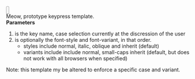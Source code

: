 <span style="font: {{{2}}} 0.85em sans-serif; padding: 1px 3px; background-color: whitesmoke; border: solid darkgray; border-width: 1px 1px 2px; border-radius: 3px;">{{{1}}}</span><noinclude><br />Meow, prototype keypress template.<br />'''Parameters'''
# is the key name, case selection currently at the discression of the user
# is optionally the font-style and font-variant, in that order.
#* styles include normal, italic, oblique and inherit (default)
#* variants include include normal, small-caps inherit (default, but does not work with all browsers when specified)
Note: this template my be altered to enforce a specific case and variant.</noinclude>